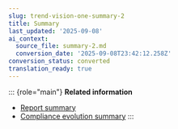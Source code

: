 ```yaml
---
slug: trend-vision-one-summary-2
title: Summary
last_updated: '2025-09-08'
ai_context:
  source_file: summary-2.md
  conversion_date: '2025-09-08T23:42:12.258Z'
conversion_status: converted
translation_ready: true
---
```


::: {role="main"}
**Related information**

- [Report summary](report-summary-2.mdx)
- [Compliance evolution summary](compliance-evolution-summary-2.mdx)
:::
